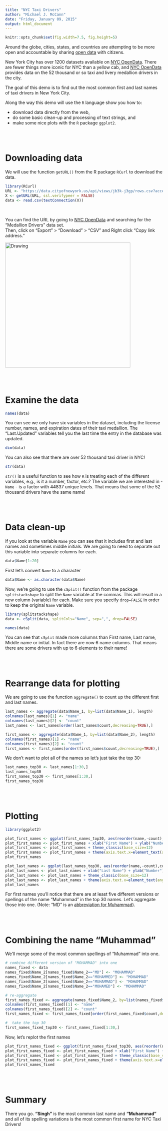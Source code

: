 ```yaml
---
title: "NYC Taxi Drivers"
author: "Michael J. McCann"
date: "Friday, January 09, 2015"
output: html_document
---
```


```r
knitr::opts_chunk$set(fig.width=7.5, fig.height=5)
```

Around the globe, cities, states, and countries are attempting to be more open and accountable by sharing [open data](http://www.data.gov/open-gov/) with citizens.  

New York City has over 1200 datasets available on [NYC OpenData](https://data.cityofnewyork.us/). There are fewer things more iconic for NYC than a yellow cab, and [NYC OpenData](https://data.cityofnewyork.us/) provides data on the 52 thousand or so taxi and livery medallion drivers in the city.  

The goal of this demo is to find out the most common first and last names of taxi drivers in New York City. 

Along the way this demo  will use the `R` language show you how to:  

- download data directly from the web,
- do some basic clean-up and processing of text strings, and
- make some nice plots with the `R` package `ggplot2`.

<br>
<br> 

# Downloading data 
We will use the function `getURL()` from the R package `RCurl` to download the data. 
```r
library(RCurl)
URL <- "https://data.cityofnewyork.us/api/views/jb3k-j3gp/rows.csv?accessType=DOWNLOAD"
X <- getURL(URL, ssl.verifypeer = FALSE)
data <- read.csv(textConnection(X))
```

<br> 

You can find the URL by going to [NYC OpenData](https://data.cityofnewyork.us/) and searching for the "Medallion Drivers" data set.  
Then, click on "Export" > "Download" > "CSV" and Right click "Copy link address."

<img src="find_URL.png" alt="Drawing" style="height: 400px;"/>

<br>
<br> 

# Examine the data 
```r
names(data)
```
You can see we only have six variables in the dataset, including the license number, names, and expiration dates of their taxi medallion. The "Last.Updated" variables tell you the last time the entry in the database was updated.  

```r
dim(data)
```
You can also see that there are over 52 thousand taxi driver in NYC!

```r
str(data)
```
`str()` is a useful function to see how `R` is treating each of the different variables, e.g., is it a number, factor, etc.? The variable we are interested in - `Name` - is a factor with 44837 unique levels. That means that some of the 52 thousand drivers have the same name!

<br>
<br> 

# Data clean-up 
If you look at the variable `Name` you can see that it includes first and last names and sometimes middle initials. We are going to need to separate out this variable into separate columns for each. 
```r
data$Name[1:20]
```


First let's convert `Name` to a character
```r
data$Name <- as.character(data$Name)
```

Now, we're going to use the `cSplit()` function from the package `splitstackshape` to split the `Name` variable at the commas. This will result in a new column (variable) for each. Make sure you specify `drop=FALSE` in order to keep the original `Name` variable.

```r
library(splitstackshape)
data <- cSplit(data, splitCols="Name", sep=",", drop=FALSE)
```

```r
names(data)
```
You can see that `cSplit` made more columns than First name, Last name, Middle name or initial. In fact there are now 6 name columns. That means there are some drivers with up to 6 elements to their name! 

<br>
<br> 

# Rearrange data for plotting 

We are going to use the function `aggregate()` to count up the different first and last names. 

```r
last_names <- aggregate(data$Name_1, by=list(data$Name_1), length)
colnames(last_names)[1] <- "name"
colnames(last_names)[2] <- "count"
last_names <- last_names[order(last_names$count,decreasing=TRUE),]

first_names <- aggregate(data$Name_1, by=list(data$Name_2), length)
colnames(first_names)[1] <- "name"
colnames(first_names)[2] <- "count"
first_names <- first_names[order(first_names$count,decreasing=TRUE),]
```

We don't want to plot all of the names so let's just take the top 30: 
```r
last_names_top30 <- last_names[1:30,]
last_names_top30 
first_names_top30 <- first_names[1:30,]
first_names_top30
```

<br>
<br> 

# Plotting 

```r
library(ggplot2)

plot_first_names <- ggplot(first_names_top30, aes(reorder(name,-count),count)) + geom_bar(stat="identity")
plot_first_names <- plot_first_names + xlab("First Name") + ylab("Number")
plot_first_names <- plot_first_names + theme_classic(base_size=12)
plot_first_names <- plot_first_names + theme(axis.text.x=element_text(angle=45, hjust=1))
plot_first_names

plot_last_names <- ggplot(last_names_top30, aes(reorder(name,-count),count)) + geom_bar(stat="identity")
plot_last_names <- plot_last_names + xlab("Last Name") + ylab("Number")
plot_last_names <- plot_last_names + theme_classic(base_size=12)
plot_last_names <- plot_last_names + theme(axis.text.x=element_text(angle=45, hjust=1))
plot_last_names

```

For first names you'll notice that there are at least five different versions or spellings of the name "Muhammad" in the top 30 names. Let's aggregate those into one. (Note: "MD" is an [abbreviation for Muhammad](http://en.wikipedia.org/wiki/Bangladeshi_name)).

<br>
<br> 

# Combining the name "Muhammad"
We'll merge some of the most common spellings of "Muhammad" into one. 
```r
# combine different version of "MOHAMMAD" into one 
names_fixed <- data 
names_fixed$Name_2[names_fixed$Name_2=="MD"] <- "MOHAMMAD"
names_fixed$Name_2[names_fixed$Name_2=="MOHAMMED"] <- "MOHAMMAD"
names_fixed$Name_2[names_fixed$Name_2=="MUHAMMAD"] <- "MOHAMMAD"
names_fixed$Name_2[names_fixed$Name_2=="MOHAMED"] <- "MOHAMMAD"

# re-aggregate
first_names_fixed <- aggregate(names_fixed$Name_2, by=list(names_fixed$Name_2), length)
colnames(first_names_fixed)[1] <- "name"
colnames(first_names_fixed)[2] <- "count"
first_names_fixed <- first_names_fixed[order(first_names_fixed$count,decreasing=TRUE),]

#  take the top 30 
first_names_fixed_top30 <- first_names_fixed[1:30,]
```


Now, let's replot the first names 
```r
plot_first_names_fixed <- ggplot(first_names_fixed_top30, aes(reorder(name,-count),count)) + geom_bar(stat="identity")
plot_first_names_fixed <- plot_first_names_fixed + xlab("First Name") + ylab("Number")
plot_first_names_fixed <- plot_first_names_fixed + theme_classic(base_size=12)
plot_first_names_fixed <- plot_first_names_fixed + theme(axis.text.x=element_text(angle=45, hjust=1))
plot_first_names_fixed
```

<br>
<br> 

# Summary 
There you go. **"Singh"** is the most common last name and **"Muhammad"** and all of its spelling variations is the most common first name for NYC Taxi Drivers!
